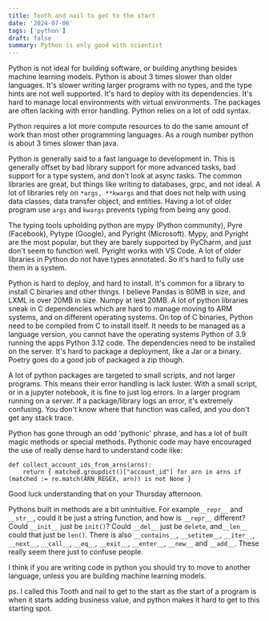 ```yaml
---
title: Tooth and nail to get to the start
date: '2024-07-06'
tags: ['python']
draft: false
summary: Python is only good with scientist
---
```


Python is not ideal for building software, or building anything besides machine learning models. Python is about 3 times slower than older languages. It's slower writing larger programs with no types, and the type hints are not well supported. It's hard to deploy with its dependencies. It's hard to manage local environments with virtual environments. The packages are often lacking with error handling. Python relies on a lot of odd syntax.

Python requires a lot more compute resources to do the same amount of work than most other programming languages. As a rough number python is about 3 times slower than java.

Python is generally said to a fast language to development in. This is generally offset by bad library support for more advanced tasks, bad support for a type system, and don't look at async tasks. The common libraries are great, but things like writing to databases, grpc, and not ideal. A lot of libraries rely on `*args, **kwargs` and that does not help with using data classes, data transfer object, and entities. Having a lot of older program use `args` and `kwargs` prevents typing from being any good.

The typing tools upholding python are mypy (Python community), Pyre (Facebook), Pytype (Google), and Pyright (Microsoft). Mypy, and Pyright are the most popular, but they are barely supported by PyCharm, and just don't seem to function well. Pyright works with VS Code. A lot of older libraries in Python do not have types annotated. So it's hard to fully use them in a system.

Python is hard to deploy, and hard to install. It's common for a library to install C binaries and other things. I believe Pandas is 80MB in size, and LXML is over 20MB in size. Numpy at lest 20MB. A lot of python libraries sneak in C dependencies which are hard to manage moving to ARM systems, and on different operating systems. On top of C binaries, Python need to be compiled from C to install itself. It needs to be managed as a language version, you cannot have the operating systems Python of 3.9 running the apps Python 3.12 code. The dependencies need to be installed on the server. It's hard to package a deployment, like a Jar or a binary. Poetry goes do a good job of packaged a zip though.

A lot of python packages are targeted to small scripts, and not larger programs. This means their error handling is lack luster. With a small script, or in a jupyter notebook, it is fine to just log errors. In a larger program running on a server. If a package/library logs an error, it's extremely confusing. You don't know where that function was called, and you don't get any stack trace.

Python has gone through an odd 'pythonic' phrase, and has a lot of built magic methods or special methods. Pythonic code may have encouraged the use of really dense hard to understand code like:

```
def collect_account_ids_from_arns(arns):
    return { matched.groupdict()["account_id"] for arn in arns if (matched := re.match(ARN_REGEX, arn)) is not None }
```

Good luck understanding that on your Thursday afternoon.

Pythons built in methods are a bit unintuitive. For example`__repr__` and `__str__`, could it be just a string function, and how is `__repr__` different? Could `__init__` just be `init()`? Could `__del__` just be `delete`, and`__len__` could that just be `len()`. There is also `__contains__`, `__setitem__`, `__iter__`, `__next__`, `__call__`, `__eq__`, `__exit__`, `__enter__`, `__new__` and `__add__`. These really seem there just to confuse people.

I think if you are writing code in python you should try to move to another language, unless you are building machine learning models.

ps. I called this Tooth and nail to get to the start as the start of a program is when it starts adding business value, and python makes it hard to get to this starting spot.
